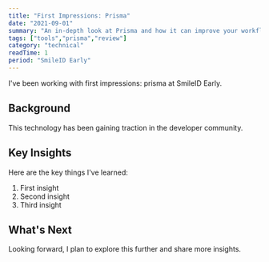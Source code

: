 ```yaml
---
title: "First Impressions: Prisma"
date: "2021-09-01"
summary: "An in-depth look at Prisma and how it can improve your workflow."
tags: ["tools","prisma","review"]
category: "technical"
readTime: 1
period: "SmileID Early"
---
```


I've been working with first impressions: prisma at SmileID Early.

## Background

This technology has been gaining traction in the developer community.

## Key Insights

Here are the key things I've learned:

1. First insight
2. Second insight
3. Third insight

## What's Next

Looking forward, I plan to explore this further and share more insights.

